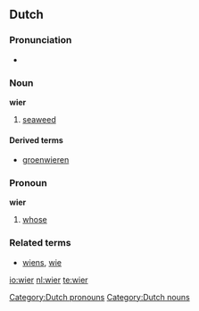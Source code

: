 ==Dutch==

===Pronunciation===
*{{audio|Nl-wier.ogg|audio}}

===Noun===
'''wier''' {{n}}

# [[seaweed]]

====Derived terms====
* [[groenwieren]]

===Pronoun===
'''wier'''

# {{personal|lang=nl}} [[whose]]

===Related terms===
* [[wiens]], [[wie]]

[[Category:Dutch pronouns]]
[[Category:Dutch nouns]]

[[io:wier]]
[[nl:wier]]
[[te:wier]]